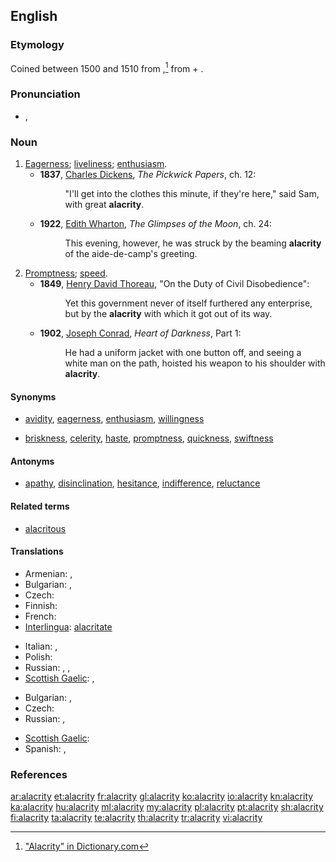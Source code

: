 {{was wotd|2009|May|2}}
==English==

===Etymology===
Coined between 1500 and 1510 from {{etyl|la}} {{term|alacritas|alacritās|lang=la}},<ref>[http://dictionary.reference.com/browse/alacrity "Alacrity" in Dictionary.com]</ref> from {{term|alacer||brisk|lang=la}} + {{term|-itas||-ity|lang=la}}.

===Pronunciation===
* {{a|UK|US}} {{IPA|/əˈlæk.ɹɪ.ti/|/əˈlæk.ɹə.ti/}}, {{SAMPA|/@"l{k.rI.ti/}}
*: {{audio|en-us-alacrity.ogg|Audio (US)}}

===Noun===
{{en-noun|alacrities}}

# [[eagerness|Eagerness]]; [[liveliness]]; [[enthusiasm]].
#* '''1837''', [[w:Charles Dickens|Charles Dickens]], ''The Pickwick Papers'', ch. 12:
#*: "I'll get into the clothes this minute, if they're here," said Sam, with great '''alacrity'''.
#* '''1922''', [[w:Edith Wharton|Edith Wharton]], ''The Glimpses of the Moon'', ch. 24:
#*: This evening, however, he was struck by the beaming '''alacrity''' of the aide-de-camp's greeting.
# [[promptness|Promptness]]; [[speed]].
#* '''1849''', [[w:Henry David Thoreau|Henry David Thoreau]], "On the Duty of Civil Disobedience":
#*: Yet this government never of itself furthered any enterprise, but by the '''alacrity''' with which it got out of its way.
#* '''1902''', [[w:Joseph Conrad|Joseph Conrad]], ''Heart of Darkness'', Part 1:
#*: He had a uniform jacket with one button off, and seeing a white man on the path, hoisted his weapon to his shoulder with '''alacrity'''.

====Synonyms====
* {{sense|eagerness}} [[avidity]], [[eagerness]], [[enthusiasm]], [[willingness]]
* {{sense|promptness}} [[briskness]], [[celerity]], [[haste]], [[promptness]], [[quickness]], [[swiftness]]

====Antonyms====
* {{sense|eagerness}} [[apathy]], [[disinclination]], [[hesitance]], [[indifference]], [[reluctance]]

====Related terms====
* [[alacritous]]

====Translations====
{{trans-top|eagerness}}
* Armenian: {{t|hy|պատրաստակամություն|tr=patrastakamut’yun}},  {{t|hy|աշխուժություն|tr=ašxužut’yun}}
* Bulgarian: {{t|bg|готовност}},  {{t|bg|усърдие}}
* Czech: {{t-|cs|čilost|f}}
* Finnish: {{t+|fi|into}}
* French: {{t+|fr|empressement|m}}
* [[Interlingua]]: [[alacritate]]
{{trans-mid}}
* Italian: {{t-|it|alacrità|f}}, {{t-|it|solerzia|f}}
* Polish: {{t|pl|skwapliwość|f}}
* Russian: {{t+|ru|готовность|f|tr=gotóvnost’}},  {{t|ru|живость|f|tr=žívost’}},  {{t+|ru|рвение|n|tr=rvénie}}
* [[Scottish Gaelic]]: {{t-|gd|sunnd|f|xs=Scottish Gaelic}}, {{t-|gd|sùrd|m|xs=Scottish Gaelic}}
{{trans-bottom}}

{{trans-top|promptness}}
* Bulgarian: {{t|bg|живост}},  {{t+|bg|пъргавост}}
* Czech: {{t-|cs|hbitost|f}}
* Russian: {{t|ru|расторопность|f|tr=rastorópnost’}},  {{t|ru|проворство|n|tr=provórstvo}}
{{trans-mid}}
* [[Scottish Gaelic]]: {{t-|gd|sgiobaltachd|f|xs=Scottish Gaelic}}
* Spanish: {{t+|es|alacridad|f}}, {{t|es|presteza|f}}
{{trans-bottom}}

===References===
<references/>

[[ar:alacrity]]
[[et:alacrity]]
[[fr:alacrity]]
[[gl:alacrity]]
[[ko:alacrity]]
[[io:alacrity]]
[[kn:alacrity]]
[[ka:alacrity]]
[[hu:alacrity]]
[[ml:alacrity]]
[[my:alacrity]]
[[pl:alacrity]]
[[pt:alacrity]]
[[sh:alacrity]]
[[fi:alacrity]]
[[ta:alacrity]]
[[te:alacrity]]
[[th:alacrity]]
[[tr:alacrity]]
[[vi:alacrity]]